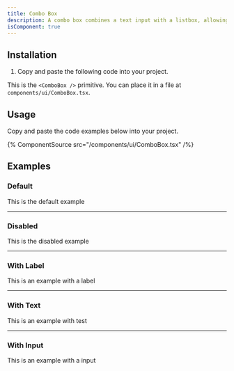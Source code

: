 ```yaml
---
title: Combo Box
description: A combo box combines a text input with a listbox, allowing users to filter a list of options to items matching a query.
isComponent: true
---
```


## Installation

1. Copy and paste the following code into your project.

This is the `<ComboBox />` primitive. You can place it in a file at `components/ui/ComboBox.tsx`.

## Usage

Copy and paste the code examples below into your project.

{% ComponentSource src="/components/ui/ComboBox.tsx" /%}

## Examples

### Default

This is the default example

---

### Disabled

This is the disabled example

---

### With Label

This is an example with a label

---

### With Text

This is an example with test

---

### With Input

This is an example with a input
